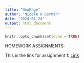 ```yaml
---
title: "NewPage"
author: "Nicole R Gorman"
date: "2024-01-24"
output: html_document
---
```


```r
knitr::opts_chunk$set(echo = TRUE)
```
HOMEWORK ASSIGNMENTS:


This is the link for assignment 1: [Link](NewPage.html)

